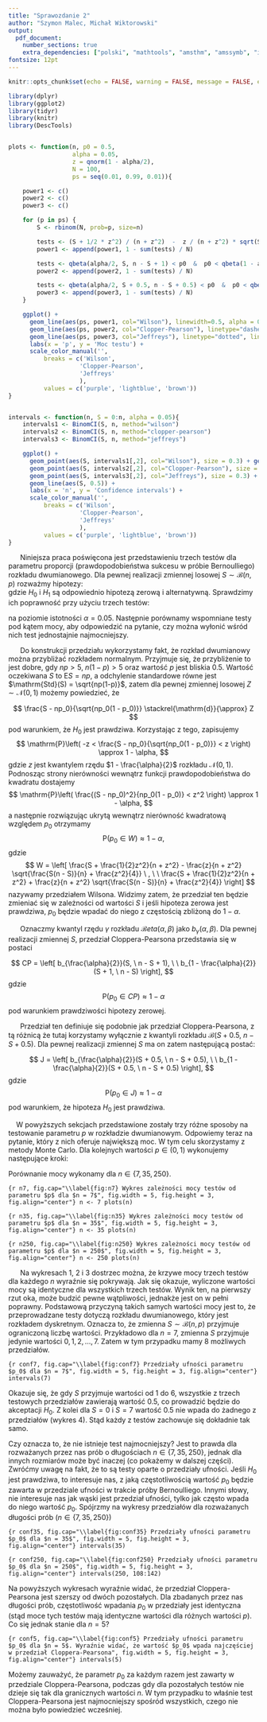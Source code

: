 ```yaml
---
title: "Sprawozdanie 2"
author: "Szymon Malec, Michał Wiktorowski"
output:
  pdf_document: 
    number_sections: true
    extra_dependencies: ["polski", "mathtools", "amsthm", "amssymb", "icomma", "upgreek", "xfrac", "scrextend", "float", "tabularx", "hyperref", "caption", "enumitem", "titlesec"]
fontsize: 12pt
---
```


\renewcommand{\figurename}{Wykres}
\renewcommand{\tablename}{Tablica}
\raggedbottom
\titlelabel{\thetitle.\quad}

```r
knitr::opts_chunk$set(echo = FALSE, warning = FALSE, message = FALSE, eval = TRUE, fig.pos = "H")
```

```r
library(dplyr)
library(ggplot2)
library(tidyr)
library(knitr)
library(DescTools)


plots <- function(n, p0 = 0.5,
                  alpha = 0.05,
                  z = qnorm(1 - alpha/2),
                  N = 100,
                  ps = seq(0.01, 0.99, 0.01)){

    power1 <- c()
    power2 <- c()
    power3 <- c()

    for (p in ps) {
        S <- rbinom(N, prob=p, size=n)

        tests <- (S + 1/2 * z^2) / (n + z^2)  -  z / (n + z^2) * sqrt(S * (n - S) / n + z^2 / 4) < p0 & p0 < (S + 1/2 * z^2) / (n + z^2)  +  z / (n + z^2) * sqrt(S * (n - S) / n + z^2 / 4)
        power1 <- append(power1, 1 - sum(tests) / N)

        tests <- qbeta(alpha/2, S, n - S + 1) < p0  &  p0 < qbeta(1 - alpha/2, S + 1, n - S)
        power2 <- append(power2, 1 - sum(tests) / N)

        tests <- qbeta(alpha/2, S + 0.5, n - S + 0.5) < p0  &  p0 < qbeta(1 - alpha/2, S + 0.5, n - S + 0.5)
        power3 <- append(power3, 1 - sum(tests) / N)
    }

    ggplot() + 
      geom_line(aes(ps, power1, col="Wilson"), linewidth=0.5, alpha = 0.4) + 
      geom_line(aes(ps, power2, col="Clopper-Pearson"), linetype="dashed", linewidth=0.7) +
      geom_line(aes(ps, power3, col="Jeffreys"), linetype="dotted", linewidth=0.8) +
      labs(x = 'p', y = 'Moc testu') + 
      scale_color_manual('', 
          breaks = c('Wilson',
                    'Clopper-Pearson',
                    'Jeffreys'
                    ),
          values = c('purple', 'lightblue', 'brown'))
}


intervals <- function(n, S = 0:n, alpha = 0.05){
    intervals1 <- BinomCI(S, n, method="wilson")
    intervals2 <- BinomCI(S, n, method="clopper-pearson")
    intervals3 <- BinomCI(S, n, method="jeffreys")

    ggplot() +
      geom_point(aes(S, intervals1[,2], col="Wilson"), size = 0.3) + geom_point(aes(S, intervals1[,3], col="Wilson"), size = 0.3) +
      geom_point(aes(S, intervals2[,2], col="Clopper-Pearson"), size = 0.3) + geom_point(aes(S, intervals2[,3], col="Clopper-Pearson"), size = 0.3) +
      geom_point(aes(S, intervals3[,2], col="Jeffreys"), size = 0.3) + geom_point(aes(S, intervals3[,3], col="Jeffreys"), size = 0.3) +
      geom_line(aes(S, 0.5)) +
      labs(x = 'n', y = 'Confidence intervals') + 
      scale_color_manual('', 
          breaks = c('Wilson',
                    'Clopper-Pearson',
                    'Jeffreys'
                    ),
          values = c('purple', 'lightblue', 'brown'))
}
```




\section{Wstęp}

|       Niniejsza praca poświęcona jest przedstawieniu trzech testów dla parametru proporcji (prawdopodobieństwa sukcesu w próbie Bernoulliego) rozkładu dwumianowego. Dla pewnej realizacji zmiennej losowej $S \sim \mathcal{B}(n, p)$ rozważmy hipotezy:
\begin{itemize}
\item $H_0$: $p = p_0 = 0.5$
\item $H_1$: $p \neq p_0 = 0.5$,
\end{itemize}
gdzie $H_0$ i $H_1$ są odpowiednio hipotezą zerową i alternatywną. Sprawdzimy ich poprawność przy użyciu trzech testów:
\begin{itemize}
\item testu opartego o $\textbf{przedział Wilsona}$,
\item testu opartego o $\textbf{przedział Cloppera-Pearsona}$,
\item testu opartego o $\textbf{przedział Jeffreysa}$,
\end{itemize}
na poziomie istotności $\alpha = 0.05$. Następnie porównamy wspomniane testy pod kątem mocy, aby odpowiedzić na pytanie, czy można wyłonić wśród nich test jednostajnie najmocniejszy.





\section{Test oparty o przedział Wilsona}

|       Do konstrukcji przedziału wykorzystamy fakt, że rozkład dwumianowy można przybliżać rozkładem normalnym. Przyjmuje się, że przybliżenie to jest dobre, gdy $np > 5$, $n(1 - p) > 5$ oraz wartość $p$ jest bliskia 0.5. Wartość oczekiwana $S$ to $\mathrm{E}S = np$, a odchylenie standardowe równe jest $\mathrm{Std}(S) = \sqrt{np(1-p)}$, zatem dla pewnej zmiennej losowej $Z \sim \mathcal{N}(0, 1)$ możemy powiedzieć, że
$$
\frac{S - np_0}{\sqrt{np_0(1 - p_0)}} \stackrel{\mathrm{d}}{\approx} Z
$$
pod warunkiem, że $H_0$ jest prawdziwa. Korzystając z tego, zapisujemy
$$
\mathrm{P}\left( -z < \frac{S - np_0}{\sqrt{np_0(1 - p_0)}} < z \right) \approx 1 - \alpha,
$$
gdzie $z$ jest kwantylem rzędu $1 - \frac{\alpha}{2}$ rozkładu $\mathcal{N}(0, 1)$. Podnosząc strony nierówności wewnątrz funkcji prawdopodobieństwa do kwadratu dostajemy
$$
\mathrm{P}\left( \frac{(S - np_0)^2}{np_0(1 - p_0)} < z^2 \right) \approx 1 - \alpha,
$$
a następnie rozwiązując ukrytą wewnątrz nierówność kwadratową względem $p_0$ otrzymamy
$$
\mathrm{P}(p_0 \in W) \approx 1 - \alpha,
$$
gdzie
$$
W = \left[ \frac{S + \frac{1}{2}z^2}{n + z^2} - \frac{z}{n + z^2} \sqrt{\frac{S(n - S)}{n} + \frac{z^2}{4}} \ , \ \ \frac{S + \frac{1}{2}z^2}{n + z^2} + \frac{z}{n + z^2} \sqrt{\frac{S(n - S)}{n} + \frac{z^2}{4}} \right]
$$
nazywamy przedziałem Wilsona. Widzimy zatem, że przedział ten będzie zmieniać się w zależności od wartości $S$ i jeśli hipoteza zerowa jest prawdziwa, $p_0$ będzie wpadać do niego z częstością zbliżoną do $1 - \alpha$.






\section{Test oparty o przedział Cloppera-Pearsona}

|       Oznaczmy kwantyl rzędu $\gamma$ rozkładu $\mathcal{B}eta(\alpha, \beta)$ jako $b_{\gamma}(\alpha, \beta)$. Dla pewnej realizacji zmiennej $S$, przedział Cloppera-Pearsona przedstawia się w postaci
$$
CP = \left[ b_{\frac{\alpha}{2}}(S, \ n - S + 1), \ \ b_{1 - \frac{\alpha}{2}}(S + 1, \ n - S) \right],
$$
gdzie
$$
\mathrm{P}(p_0 \in CP) \approx 1 - \alpha
$$
pod warunkiem prawdziwości hipotezy zerowej.





\section{Test oparty o przedział Jeffreysa}

|       Przedział ten definiuje się podobnie jak przedział Cloppera-Pearsona, z tą różnicą że tutaj korzystamy wyłącznie z kwantyli rozkładu $\mathcal{B}(S + 0.5, \ n - S + 0.5)$. Dla pewnej realizacji zmiennej $S$ ma on zatem następującą postać:
$$
J = \left[ b_{\frac{\alpha}{2}}(S + 0.5, \ n - S + 0.5), \ \ b_{1 - \frac{\alpha}{2}}(S + 0.5, \ n - S + 0.5) \right],
$$
gdzie
$$
\mathrm{P}(p_0 \in J) \approx 1 - \alpha
$$
pod warunkiem, że hipoteza $H_0$ jest prawdziwa.





\section{Porównanie testów}

|     W powyższych sekcjach przedstawione zostały trzy różne sposoby na testowanie parametru $p$ w rozkładzie dwumianowym. Odpowiemy teraz na pytanie, który z nich oferuje największą moc. W tym celu skorzystamy z metody Monte Carlo. Dla kolejnych wartości $p \in (0, 1)$ wykonujemy następujące kroki:
\begin{enumerate}
  \item generujemy $N = 10\ 000$ realizacji zmiennej losowej $S \sim \mathcal{B}(n, p)$,
  \item dla każdego $S$ z próbki testujemy hipotezę $H_0: p = 0.5$ na poziomie istotności $\alpha = 0.05$, przy pomocy wszystkich trzech testów,
  \item dla każdego z testów zliczamy ile razy hipoteza zerowa została zaakceptowana i dzielimy tę liczbę przez $N$, co daje nam przybliżoną wartość mocy dla danego $p$.
\end{enumerate}
Porównanie mocy wykonamy dla $n \in \{7, 35, 250\}$.

```{r n7, fig.cap="\\label{fig:n7} Wykres zależności mocy testów od parametru $p$ dla $n = 7$", fig.width = 5, fig.height = 3, fig.align="center"}
n <- 7
plots(n)
```

```{r n35, fig.cap="\\label{fig:n35} Wykres zależności mocy testów od parametru $p$ dla $n = 35$", fig.width = 5, fig.height = 3, fig.align="center"}
n <- 35
plots(n)
```

```{r n250, fig.cap="\\label{fig:n250} Wykres zależności mocy testów od parametru $p$ dla $n = 250$", fig.width = 5, fig.height = 3, fig.align="center"}
n <- 250
plots(n)
```

|       Na wykresach 1, 2 i 3 dostrzec można, że krzywe mocy trzech testów dla każdego $n$ wyraźnie się pokrywają. Jak się okazuje, wyliczone wartości mocy są identyczne dla wszystkich trzech testów. Wynik ten, na pierwszy rzut oka, może budzić pewne wątpliwości, jednakże jest on w pełni poprawny. Podstawową przyczyną takich samych wartości mocy jest to, że przeprowadzane testy dotyczą rozkładu dwumianowego, który jest rozkładem dyskretnym. Oznacza to, że zmienna $S \sim \mathcal{B}(n, p)$ przyjmuje ograniczoną liczbę wartości. Przykładowo dla $n = 7$, zmienna $S$ przyjmuje jedynie wartości $0, 1, 2, \dots, 7$. Zatem w tym przypadku mamy 8 możliwych przedziałów.

```{r conf7, fig.cap="\\label{fig:conf7} Przedziały ufności parametru $p_0$ dla $n = 7$", fig.width = 5, fig.height = 3, fig.align="center"}
intervals(7)
```

Okazuje się, że gdy $S$ przyjmuje wartości od 1 do 6, wszystkie z trzech testowych przedziałów zawierają wartość 0.5, co prowadzić będzie do akceptacji $H_0$. Z kolei dla $S = 0$ i $S = 7$ wartość 0.5 nie wpada do żadnego z przedziałów (wykres 4). Stąd każdy z testów zachowuje się dokładnie tak samo.

Czy oznacza to, że nie istnieje test najmocniejszy? Jest to prawda dla rozważanych przez nas prób o długościach $n \in \{7, 35, 250\}$, jednak dla innych rozmiarów może być inaczej (co pokażemy w dalszej części). Zwróćmy uwagę na fakt, że to są testy oparte o przedziały ufności. Jeśli $H_0$ jest prawdziwa, to interesuje nas, z jaką częstotliwością wartość $p_0$ będzie zawarta w przedziale ufności w trakcie próby Bernoulliego. Innymi słowy, nie interesuje nas jak wąski jest przedział ufności, tylko jak często wpada do niego wartość $p_0$. Spójrzmy na wykresy przedziałów dla rozważanych długości prób ($n \in \{7, 35, 250\}$)

```{r conf35, fig.cap="\\label{fig:conf35} Przedziały ufności parametru $p_0$ dla $n = 35$", fig.width = 5, fig.height = 3, fig.align="center"}
intervals(35)
```

```{r conf250, fig.cap="\\label{fig:conf250} Przedziały ufności parametru $p_0$ dla $n = 250$", fig.width = 5, fig.height = 3, fig.align="center"}
intervals(250, 108:142)
```

Na powyższych wykresach wyraźnie widać, że przedział Cloppera-Pearsona jest szerszy od dwóch pozostałych. Dla zbadanych przez nas długości prób, częstotliwość wpadania $p_0$ w przedziały jest identyczna (stąd moce tych testów mają identyczne wartości dla różnych wartości $p$). Co się jednak stanie dla $n = 5$?

```{r conf5, fig.cap="\\label{fig:conf5} Przedziały ufności parametru $p_0$ dla $n = 5$. Wyraźnie widać, że wartość $p_0$ wpada najczęściej w przedział Cloppera-Pearsona", fig.width = 5, fig.height = 3, fig.align="center"}
intervals(5)
```

Możemy zauważyć, że parametr $p_0$ za każdym razem jest zawarty w przedziale Cloppera-Pearsona, podczas gdy dla pozostałych testów nie dzieje się tak dla granicznych wartości $n$. W tym przypadku to właśnie test Cloppera-Pearsona jest najmocniejszy spośród wszystkich, czego nie można było powiedzieć wcześniej.





\section{Podsumowanie}
